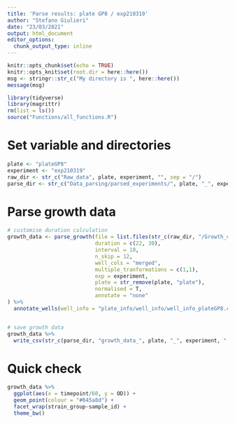 ```yaml
---
title: 'Parse results: plate GP8 / exp210319'
author: "Stefano Giulieri"
date: "23/03/2021"
output: html_document
editor_options: 
  chunk_output_type: inline
---
```


```r
knitr::opts_chunk$set(echo = TRUE)
knitr::opts_knit$set(root.dir = here::here())
msg <- stringr::str_c("My directory is ", here::here())
message(msg)
```

```r
library(tidyverse)
library(magrittr)
rm(list = ls())
source("Functions/all_functions.R")
```

# Set variable and directories

```r
plate <- "plateGP8"
experiment <- "exp210319"
raw_dir <- str_c("Raw_data", plate, experiment, "", sep = "/")
parse_dir <- str_c("Data_parsing/parsed_experiments/", plate, "_", experiment, "/")
```

# Parse growth data


```r
# customise duration calculation
growth_data <- parse_growth(file = list.files(str_c(raw_dir, "/Growth_curves"), full.names = T, recursive = T),
                            duration = c(22, 30),
                            interval = 10,
                            n_skip = 12,
                            well_cols = "merged",
                            multiple_tranformations = c(1,1),
                            exp = experiment,
                            plate = str_remove(plate, "plate"),
                            normalised = T,
                            annotate = "none"
) %>%
  annotate_wells(well_info = "plate_info/well_info/well_info_plateGP8.csv") 


# save growth data
growth_data %>%
  write_csv(str_c(parse_dir, "growth_data_", plate, "_", experiment, ".csv"))
```

# Quick check

```r
growth_data %>%
  ggplot(aes(x = timepoint/60, y = OD)) +
  geom_point(colour = "#045a8d") +
  facet_wrap(strain_group~sample_id) +
  theme_bw()
```

